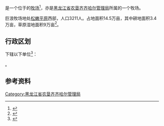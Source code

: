 {{中国乡级行政区|23/06/23/500/000
|行政区全称           = {{PAGENAMEBASE}}
|上级行政区           = [[黑龙江省农垦齐齐哈尔管理局|黑龙江省农垦齐齐哈尔管理局]]
}}

'''{{PAGENAMEBASE}}'''是一个位于{{PRC admin/fullname|23/06/23/500/000|3}}的[[牧场|牧场]]<ref>{{PRC admin/ref sgc|{{PRC admin/parent|23/06/23/500/000}}}}</ref>，亦是[[黑龙江省农垦齐齐哈尔管理局|黑龙江省农垦齐齐哈尔管理局]]所属的一个牧场。

巨浪牧场地处[[松嫩平原|松嫩平原]]西部，人口3211人。占地面积14.5万亩，其中耕地面积3.4万亩，草原湿地面积9万亩<ref>{{cite web |title=巨浪牧场 |url=http://zw.chinabdh.com/jlmc/index.jhtml |website=黑龙江省农垦总局 }}{{Dead link}}</ref>。

== 行政区划 ==
{{PAGENAMEBASE}}下辖以下单位<ref>{{PRC admin/ref sgc|23/06/23/500/000}}</ref>：

{{PRC admin/children|23/06/23/500/000}}。

== 参考资料 ==
{{reflist}}

{{黑龙江行政区划小作品}}
{{PRC admin/navcat|23/06/23/500/000}}
{{黑龙江省农垦总局}}

[[Category:黑龙江省农垦齐齐哈尔管理局|Category:黑龙江省农垦齐齐哈尔管理局]]